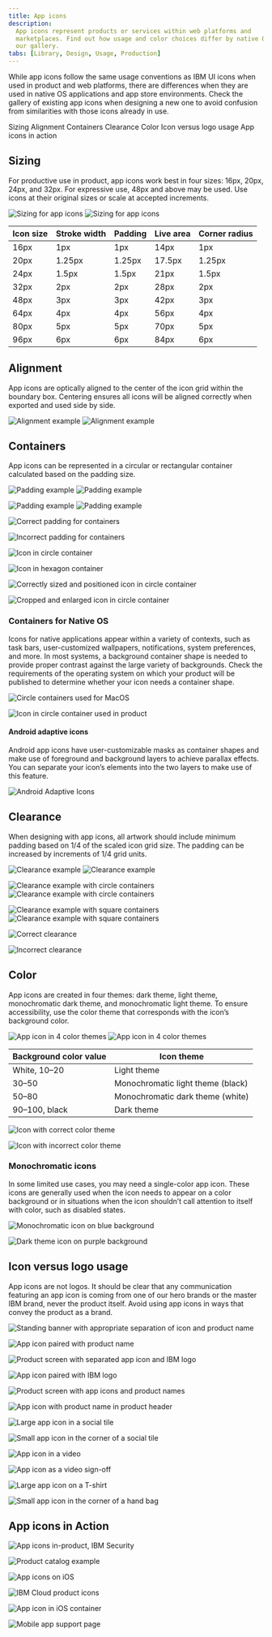 ```yaml
---
title: App icons
description:
  App icons represent products or services within web platforms and
  marketplaces. Find out how usage and color choices differ by native OS. See
  our gallery.
tabs: [Library, Design, Usage, Production]
---
```


<PageDescription>

While app icons follow the same usage conventions as IBM UI icons when used in
product and web platforms, there are differences when they are used in native OS
applications and app store environments. Check the gallery of existing app icons
when designing a new one to avoid confusion from similarities with those icons
already in use.

</PageDescription>

<AnchorLinks>
  <AnchorLink>Sizing</AnchorLink>
  <AnchorLink>Alignment</AnchorLink>
  <AnchorLink>Containers</AnchorLink>
  <AnchorLink>Clearance</AnchorLink>
  <AnchorLink>Color</AnchorLink>
  <AnchorLink>Icon versus logo usage</AnchorLink>
  <AnchorLink>App icons in action</AnchorLink>
</AnchorLinks>

## Sizing

For productive use in product, app icons work best in four sizes: 16px, 20px, 24px, and 32px. For expressive use, 48px and above may be used. Use icons at their original sizes or scale at accepted increments.

<ArtDirection>

![Sizing for app icons](images/2_1-1_Sizing_Mobile.svg)
![Sizing for app icons](images/2_1-1_Sizing.svg)

</ArtDirection>

| Icon size | Stroke width | Padding | Live area | Corner radius |
| --------- | ------------ | ------- | --------- | ------------- |
| 16px      | 1px          | 1px     | 14px      | 1px           |
| 20px      | 1.25px       | 1.25px  | 17.5px    | 1.25px        |
| 24px      | 1.5px        | 1.5px   | 21px      | 1.5px         |
| 32px      | 2px          | 2px     | 28px      | 2px           |
| 48px      | 3px          | 3px     | 42px      | 3px           |
| 64px      | 4px          | 4px     | 56px      | 4px           |
| 80px      | 5px          | 5px     | 70px      | 5px           |
| 96px      | 6px          | 6px     | 84px      | 6px           |

## Alignment

App icons are optically aligned to the center of the icon grid within the boundary box. Centering ensures all icons will be aligned correctly when exported and used side by side.

<ArtDirection>

![Alignment example](images/2_2-1_Alignment_Mobile.svg)
![Alignment example](images/2_2-1_Alignment.svg)

</ArtDirection>

## Containers

App icons can be represented in a circular or rectangular container calculated based on the padding size.

<ArtDirection>

![Padding example](images/2_3-1_Containers_Mobile_v2.svg)
![Padding example](images/2_3-1_Containers_v2.svg)

</ArtDirection>
<ArtDirection>

![Padding example](images/2_3-2_Containers2_Mobile_v2.svg)
![Padding example](images/2_3-2_Containers2_v2.svg)

</ArtDirection>

<DoDontRow>
<DoDont caption="Keep icons at scale and center within the container.">

![Correct padding for containers](images/2_3-3_Containers_Do.svg)

</DoDont>
<DoDont type="dont" caption="Don’t resize icons outside of accepted proportions.">

![Incorrect padding for containers](images/2_3-4_Containers_Dont.svg)

</DoDont>
</DoDontRow>
<DoDontRow>
<DoDont caption="Use accepted shapes: circle or square for containers.">

![Icon in circle container](images/2_3-5_Containers_Do2.svg)

</DoDont>
<DoDont type="dont" caption="Don’t create new shapes for containers.">

![Icon in hexagon container](images/2_3-6_Containers_Dont2.svg)

</DoDont>
</DoDontRow>
<DoDontRow>
<DoDont caption="Always center align icons in their containers.">

![Correctly sized and positioned icon in circle container](images/2_3-7_Containers_Do3.svg)

</DoDont>
<DoDont type="dont" caption="Don’t crop icons with containers.">

![Cropped and enlarged icon in circle container](images/2_3-8_Containers_Dont3.svg)

</DoDont>
</DoDontRow>

### Containers for Native OS

Icons for native applications appear within a variety of contexts, such as task bars, user-customized wallpapers, notifications, system preferences, and more. In most systems, a background container shape is needed to provide proper contrast against the large variety of backgrounds. Check the requirements of the operating system on which your product will be published to determine whether your icon needs a container shape.

<DoDontRow>
<DoDont caption="In most cases, containers are needed for icons that appear within native operating systems." colLg="6">

![Circle containers used for MacOS](images/2_3-9_Containers_NativeOS_Do.png)

</DoDont>
<DoDont type="dont" caption="Don’t use containers within the product itself. The icon will be too small." colLg="6">

![Icon in circle container used in product](images/2_3-10_Containers_NativeOS_Dont.png)

</DoDont>
</DoDontRow>

#### Android adaptive icons

Android app icons have user-customizable masks as container shapes and make use of foreground and background layers to achieve parallax effects. You can separate your icon’s elements into the two layers to make use of this feature.

<GifPlayer color='dark'>

![Android Adaptive Icons](images/2_3-11_Containers_NativeOS_Adapticon.gif)

</GifPlayer>

## Clearance

When designing with app icons, all artwork should include minimum padding based on 1/4 of the scaled icon grid size. The padding can be increased by increments of 1/4 grid units.

<ArtDirection>

![Clearance example](images/2_4-1_Clearance_Mobile.svg)
![Clearance example](images/2_4-1_Clearance.svg)

</ArtDirection>
<ArtDirection>

![Clearance example with circle containers](images/2_4-2_Clearance2_Mobile.svg)
![Clearance example with circle containers](images/2_4-2_Clearance2.svg)

</ArtDirection>
<ArtDirection>

![Clearance example with square containers](images/2_4-3_Clearance3_Mobile.svg)
![Clearance example with square containers](images/2_4-3_Clearance3.svg)

</ArtDirection>

<DoDontRow>
<DoDont caption="Follow the clearance rule to allow for legibility and an optimal touch experience.">

![Correct clearance](images/2_4-4_Clearance_Do.svg)

</DoDont>
<DoDont type="dont" caption="Don’t collapse the icon clearance area.">

![Incorrect clearance](images/2_4-5_Clearance_Dont.svg)

</DoDont>
</DoDontRow>

## Color

App icons are created in four themes: dark theme, light theme, monochromatic dark theme, and monochromatic light theme. To ensure accessibility, use the color theme that corresponds with the icon’s background color. 

<ArtDirection>

![App icon in 4 color themes](images/2_5-1_Color_Mobile.svg)
![App icon in 4 color themes](images/2_5-1_Color.svg)

</ArtDirection>

| Background color value | Icon theme                        |
| ---------------------- | --------------------------------- |
| White, 10–20           | Light theme                       |
| 30–50                  | Monochromatic light theme (black) |
| 50–80                  | Monochromatic dark theme (white)  |
| 90–100, black          | Dark theme                        |

<DoDontRow>
<DoDont caption="Use the correct icon theme for the background color.">

![Icon with correct color theme](images/2_5-2_Color_Do.svg)

</DoDont>
<DoDont type="dont" caption="Don’t use the incorrect icon theme.">

![Icon with incorrect color theme](images/2_5-3_Color_Dont.svg)

</DoDont>
</DoDontRow>

### Monochromatic icons

In some limited use cases, you may need a single-color app icon. These icons are generally used when the icon needs to appear on a color background or in situations when the icon shouldn’t call attention to itself with color, such as disabled states.

<DoDontRow>
<DoDont caption="Use monochromatic theme icons on color fields.">

![Monochromatic icon on blue background](images/2_5-4_Color_Do2.svg)

</DoDont>
<DoDont type="dont" caption="Don’t use dark or light theme icons on a color field.">

![Dark theme icon on purple background](images/2_5-5_Color_Dont2.svg)

</DoDont>
</DoDontRow>

## Icon versus logo usage

App icons are not logos. It should be clear that any communication featuring an app icon is coming from one of our hero brands or the master IBM brand, never the product itself. Avoid using app icons in ways that convey the product as a brand.

<DoDontRow>
<DoDont caption="Separate the icon and product name so that they do not appear as a single asset." colLg="6">

![Standing banner with appropriate separation of icon and product name](images/2_6-1_Usage_Do.svg)

</DoDont>
<DoDont type="dont" caption="Don’t create lockups with the icon and product name." colLg="6">

![App icon paired with product name](images/2_6-2_Usage_Dont.svg)

</DoDont>
</DoDontRow>
<DoDontRow>
<DoDont caption="App icons and logos may be used in the same composition with clear separation and hierarchy." colLg="6">

![Product screen with separated app icon and IBM logo](images/2_6-3_Usage_Do2.svg)

</DoDont>
<DoDont type="dont" caption="Don’t pair app icons with logos." colLg="6">

![App icon paired with IBM logo](images/2_6-4_Usage_Dont2.svg)

</DoDont>
</DoDontRow>
<DoDontRow>
<DoDont caption="App icons may be used with type to identify a product or service in the context of a product or marketplace." colLg="6">

![Product screen with app icons and product names](images/2_6-5_Usage_Do3.svg)

</DoDont>
<DoDont type="dont" caption="Don’t use app icons in product headers." colLg="6">

![App icon with product name in product header](images/2_6-6_Usage_Dont3.svg)

</DoDont>
</DoDontRow>
<DoDontRow>
<DoDont caption="App icons may be used as hero graphics in marketing communications." colLg="6">

![Large app icon in a social tile](images/2_6-7_Usage_Do4.svg)

</DoDont>
<DoDont type="dont" caption="Don’t use app icons as a replacement for logos or as a sign-off for communications." colLg="6">

![Small app icon in the corner of a social tile](images/2_6-8_Usage_Dont4.svg)

</DoDont>
</DoDontRow>
<DoDontRow>
<DoDont caption="App icons may be used as hero graphics in videos or presentation slides." colLg="6">

![App icon in a video](images/2_6-9_Usage_Do5.svg)

</DoDont>
<DoDont type="dont" caption="Don’t use app icons as intros or outros in videos or presentation slides." colLg="6">

![App icon as a video sign-off](images/2_6-10_Usage_Dont5.svg)

</DoDont>
</DoDontRow>
<DoDontRow>
<DoDont caption="App icons may be used as hero graphics for merchandise." colLg="6">

![Large app icon on a T-shirt](images/2_6-11_Usage_Do6.svg)

</DoDont>
<DoDont type="dont" caption="Don’t use app icons as a replacement for logos or as a sign-off for merchandise." colLg="6">

![Small app icon in the corner of a hand bag](images/2_6-13_Usage_Dont6.svg)

</DoDont>
</DoDontRow>

## App icons in Action

<ImageGallery>
<ImageGalleryImage alt="App icons in-product, IBM Security" title="App icons in-product, IBM Security" col={12}>

![App icons in-product, IBM Security](images/2_7-1_Gallery.png)

</ImageGalleryImage>
<ImageGalleryImage alt="Product catalog example" title="Product catalog example" col={12}>

![Product catalog example](images/2_7-2_Gallery2.png)

</ImageGalleryImage>
<ImageGalleryImage alt="App icons on iOS" title="App icons on iOS" col={8}>

![App icons on iOS](images/2_7-3_Gallery3.png)

</ImageGalleryImage>
<ImageGalleryImage alt="IBM Cloud product icons" title="IBM Cloud product icons" col={4}>

![IBM Cloud product icons](images/2_7-4_Gallery4.png)

</ImageGalleryImage>
<ImageGalleryImage alt="App icon in iOS container" title="App icon in iOS container" col={4}>

![App icon in iOS container](images/2_7-5_Gallery5.svg)

</ImageGalleryImage>
<ImageGalleryImage alt="Mobile app support page" title="Mobile app support page" col={8}>

![Mobile app support page](images/2_7-6_Gallery6.png)

</ImageGalleryImage>
</ImageGallery>
